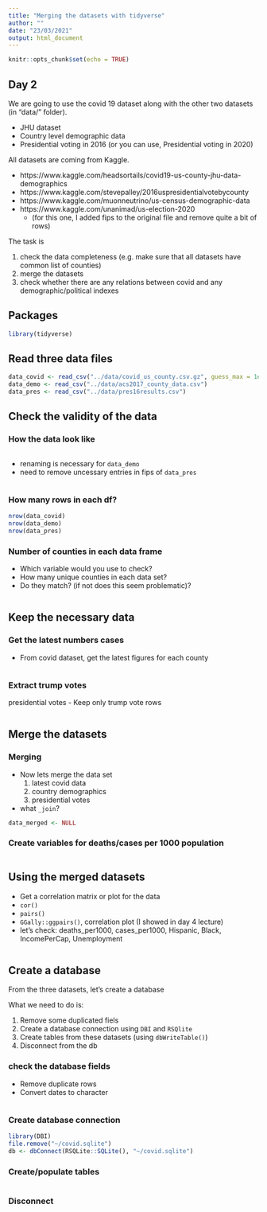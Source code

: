 ```yaml
---
title: "Merging the datasets with tidyverse"
author: ""
date: "23/03/2021"
output: html_document
---
```


```r
knitr::opts_chunk$set(echo = TRUE)

```

## Day 2

We are going to use the covid 19 dataset along with the other two datasets (in "data/" folder). 

- JHU dataset
- Country level demographic data
- Presidential voting in 2016
 (or you can use, Presidential voting in 2020)

All datasets are coming from Kaggle.

- https://www.kaggle.com/headsortails/covid19-us-county-jhu-data-demographics
- https://www.kaggle.com/stevepalley/2016uspresidentialvotebycounty
- https://www.kaggle.com/muonneutrino/us-census-demographic-data
- https://www.kaggle.com/unanimad/us-election-2020
  - (for this one, I added fips to the original file and remove quite a bit of rows)


The task is

1. check the data completeness (e.g. make sure that all datasets have common list of counties)
2. merge the datasets
3. check whether there are any relations between covid and any demographic/political indexes

## Packages

```r
library(tidyverse)
```

## Read three data files

```r
data_covid <- read_csv("../data/covid_us_county.csv.gz", guess_max = 1e5)
data_demo <- read_csv("../data/acs2017_county_data.csv")
data_pres <- read_csv("../data/pres16results.csv")
```


## Check the validity of the data

### How the data look like


```r
```

- renaming is necessary for `data_demo`
- need to remove uncessary entries in fips of `data_pres`


```r

```



### How many rows in each df?

```r
nrow(data_covid)
nrow(data_demo)
nrow(data_pres)
```

### Number of counties in each data frame

- Which variable would you use to check?
- How many unique counties in each data set?
- Do they match? (if not does this seem problematic)?
    
```r

```

## Keep the necessary data

### Get the latest numbers cases

- From covid dataset, get the latest figures for each county

```r

```


### Extract trump votes

presidential votes
  - Keep only trump vote rows

```r

```

## Merge the datasets


### Merging

- Now lets merge the data set
  1. latest covid data
  2. country demographics
  3. presidential votes
- what `_join`?

```r
data_merged <- NULL

```

### Create variables for deaths/cases per 1000 population

```r

```

## Using the merged datasets 

- Get a correlation matrix or plot for the data
- `cor()`
- `pairs()`
- `GGally::ggpairs()`, correlation plot (I showed in day 4 lecture)
- let's check: deaths_per1000, cases_per1000, Hispanic, Black, IncomePerCap, Unemployment

```r


```

## Create a database

From the three datasets, let's create a database

What we need to do is:

1. Remove some duplicated fiels
2. Create a database connection using `DBI` and `RSQlite`
3. Create tables from these datasets (using `dbWriteTable()`)
4. Disconnect from the db

### check the database fields

- Remove duplicate rows
- Convert dates to character


```r

```


### Create database connection

```r
library(DBI)
file.remove("~/covid.sqlite")
db <- dbConnect(RSQLite::SQLite(), "~/covid.sqlite")

```

### Create/populate tables
```r

```

### Disconnect

```r

```